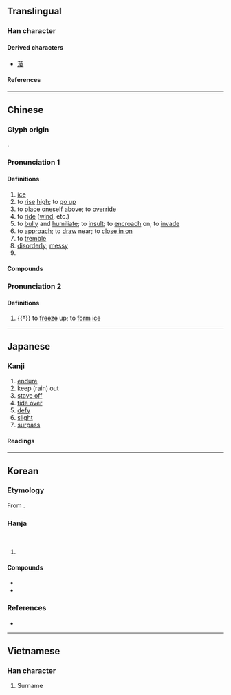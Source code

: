 {{also|淩}}
{{character info}}
==Translingual==

===Han character===
{{Han char|rn=15|rad=冫|as=08|sn=10|four=34147|canj=IMGCE|ids=⿰冫夌}}

====Derived characters====
* [[蓤]]

====References====
{{Han ref|kx=0132.450|dkj=01669|dj=0297.010|hdz=10298.030|uh=51CC}}

----

==Chinese==
{{zh-forms}}

===Glyph origin===
{{Han etym}}
{{Han compound|冫|夌|ls=psc|c1=s|c2=p|t1=ice}}.

===Pronunciation 1===
{{zh-pron
|m=líng
|c=ling4
|h=pfs=
|md=
|mn=lêng
|mn-t=lêng5
|w=
|mc=y
|oc=y
|cat=n,v,a,pn
}}

====Definitions====
{{zh-hanzi}}

# [[ice]]
# to [[rise]] [[high]]; to [[go up]]
# to [[place]] oneself [[above]]; to [[override]]
# to [[ride]] ([[wind]], etc.)
# to [[bully]] and [[humiliate]]; to [[insult]]; to [[encroach]] on; to [[invade]]
# to [[approach]]; to [[draw]] near; to [[close in on]]
# to [[tremble]]
# [[disorderly]]; [[messy]]
# {{surname|zh}}

====Compounds====
{{zh-der|凌替|凌藉|凌厲攻勢|恃強凌弱|凌亂不堪|凌波仙子|凌煙閣|凌風|冬凌|凌汛|志氣凌雲|凌辱|凌波襪|凌虛|凌災|奚凌|凌虐|凌遲碎剮|凌逼|恃勢凌人|凌亂|凌霄殿|凌駕|凌籍|凍凌觜臉|凌遲|侵凌|凌陰|凌錐|凌雲壯志|凌轢|凌凌|凌夷|凌波舞|凌迸|凌波微步|凌持|凌霄|仗勢凌人|凌波|凌晨|壯志凌雲|凌躐|凌雲健筆|傲雪凌霜|凌厲|凌日|凌霄花|凌雲|凌遲處死|凌空|凌眼|凌波殿|凌暴|凌人|冰凌|倚強凌弱|氣凌霄漢|盛氣凌人|畏強凌弱|撞凌|欺凌|駕凌|貴不凌賤|霸凌|凌家湖|金星凌日|冰凌}}

===Pronunciation 2===
{{zh-pron
|m=lìng
|cat=v
}}

====Definitions====
{{zh-hanzi}}

# {{†}} to [[freeze]] up; to [[form]] [[ice]]

----

==Japanese==

===Kanji===
{{ja-kanji|grade=|rs=冫08}}

# [[endure]]
# keep (rain) out
# [[stave off]]
# [[tide over]]
# [[defy]]
# [[slight]]
# [[surpass]]

====Readings====
{{ja-readings
|on=りょう
|kun=しの-ぐ
}}

----

==Korean==

===Etymology===
From {{der|ko|ltc|-}} {{ltc-l|凌|id=1}}.

===Hanja===
{{ko-hanja|업신여기다|업신여길|릉||능}}<br>
{{ko-hanja|능가하다|능가할|릉||능}}

# {{hanja form of|릉|to [[place]] oneself [[above]]; to [[override]]}}

====Compounds====
* {{ko-l|능가|[[excelling]]; [[surpassing]]; [[outdoing]]|凌駕}}
* {{ko-l|능멸|[[looking]] [[down]] (on somebody)|凌蔑}}

===References===
* {{R:hanjadoc|711}}

----

==Vietnamese==

===Han character===
{{vi-readings|reading=[[lăng]], [[lăn]], [[lâng]], [[lừng]], [[rưng]], [[dưng]]|rs=冫08}}

# Surname